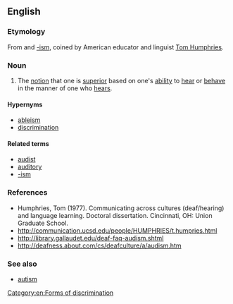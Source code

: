 ==English==
{{wikipedia}}

===Etymology===
From {{etyl|la|en}} {{term|audire|lang=la}} and [[-ism]], coined by American educator and linguist [[w:Tom Humphries|Tom Humphries]].

===Noun===
{{en-noun|-}}

# The [[notion]] that one is [[superior]] based on one's [[ability]] to [[hear]] or [[behave]] in the manner of one who [[hears]].

====Hypernyms====
* [[ableism]]
* [[discrimination]]

====Related terms====
* [[audist]]
* [[auditory]]
* [[-ism]] {{qualifier|See [[-ism#Derived terms]] for words formed in a similar way}}

===References===
* Humphries, Tom (1977). Communicating across cultures (deaf/hearing) and language learning. Doctoral dissertation. Cincinnati, OH: Union Graduate School.
* http://communication.ucsd.edu/people/HUMPHRIES/t.humpries.html
* http://library.gallaudet.edu/deaf-faq-audism.shtml
* http://deafness.about.com/cs/deafculture/a/audism.htm

===See also===
* [[autism]]

[[Category:en:Forms of discrimination]]